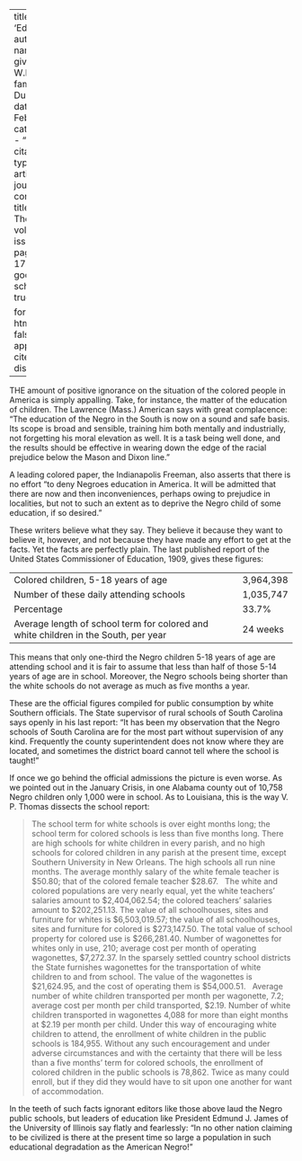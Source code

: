 
---
title: 'Education'
author:
  - name:
      given: W.E.B.
      family: Du Bois
date: Feb. 1911
categories: 
  - ""
citation: 
  type: article-journal
  container-title: The Crisis
  volume: 1
  issue: 4
  page: 16-17
google-scholar: true

format:
  html:
    toc: false
    appendix-cite-as: display
---



THE amount of positive ignorance on the situation of the colored people in America is simply appalling. Take, for instance, the matter of the education of children. The Lawrence (Mass.) American says with great complacence: "The education of the Negro in the South is now on a sound and safe basis. Its scope is broad and sensible, training him both mentally and industrially, not forgetting his moral elevation as well. It is a task being well done, and the results should be effective in wearing down the edge of the racial prejudice below the Mason and Dixon line."

A leading colored paper, the Indianapolis Freeman, also asserts that there is no effort "to deny Negroes education in America. It will be admitted that there are now and then inconveniences, perhaps owing to prejudice in localities, but not to such an extent as to deprive the Negro child of some education, if so desired."

These writers believe what they say. They believe it because they want to believe it, however, and not because they have made any effort to get at the facts. Yet the facts are perfectly plain. The last published report of the United States Commissioner of Education, 1909, gives these figures:

|                                                                                     |           |
|-------------------------------------------------------------------------------------|-----------|
| Colored children, 5-18 years of age                                                 | 3,964,398 |
| Number of these daily attending schools                                             | 1,035,747 |
| Percentage                                                                          | 33.7%     |
| Average length of school term for colored and white children in the South, per year | 24 weeks  |

This means that only one-third the Negro children 5-18 years of age are attending school and it is fair to assume that less than half of those 5-14
years of age are in school. Moreover, the Negro schools being shorter than the white schools do not average as much as five months a year.

These are the official figures compiled for public consumption by white Southern officials. The State supervisor of rural schools of South Carolina says openly in his last report: "It has been my observation that the Negro schools of South Carolina are for the most part without supervision of any kind. Frequently the county superintendent does not know where they are located, and sometimes the district board cannot tell where the school is taught!"

If once we go behind the official admissions the picture is even worse. As we pointed out in the January <span class="small-caps">Crisis</span>, in one Alabama county out of 10,758 Negro children only 1,000 were in school. As to Louisiana, this is the way V. P. Thomas dissects the school report:

> The school term for white schools is over eight months long; the school term for colored schools is less than five months long. There are high schools for white children in every parish, and no high schools for colored children in any parish at the present time, except Southern University in New Orleans. The high schools all run nine months. The average monthly salary of the white female teacher is $50.80; that of the colored female teacher $28.67.
> &nbsp;
> The white and colored populations are very nearly equal, yet the white teachers' salaries amount to $2,404,062.54; the colored teachers' salaries amount to $202,251.13. The value of all schoolhouses, sites and furniture for whites is $6,503,019.57; the value of all schoolhouses, sites and furniture for colored is $273,147.50. The total value of school property for colored use is $266,281.40. Number of wagonettes for whites only in use,
210; average cost per month of operating wagonettes, $7,272.37. In the sparsely settled country school districts the State furnishes wagonettes for the transportation of white children to and from school. The value of the wagonettes is $21,624.95, and the cost of operating them is $54,000.51.
> &nbsp;
> Average number of white children transported per month per wagonette, 7.2; average cost per month per child transported, $2.19. Number of white children transported in wagonettes 4,088 for more than eight months at $2.19 per month per child. Under this way of encouraging white children to attend, the enrollment of white children in the public schools is 184,955. Without any such encouragement and under adverse circumstances and with the certainty that there will be less than a five months' term for colored schools, the enrollment of colored children in the public schools is 78,862. Twice as many could enroll, but if they did they would have to sit upon one another for want of accommodation.

In the teeth of such facts ignorant editors like those above laud the Negro public schools, but leaders of education like President Edmund J. James of the University of Illinois say flatly and fearlessly: "In no other nation claiming to be civilized is there at the present time so large a population in such educational degradation as the American Negro!"

